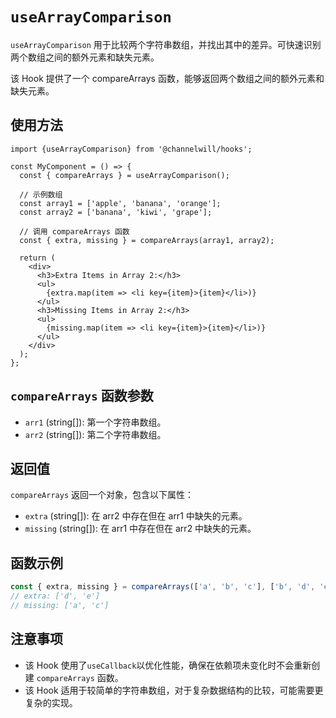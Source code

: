 <Meta title="Tool Hooks/useArrayComparison" />

# `useArrayComparison`

`useArrayComparison` 用于比较两个字符串数组，并找出其中的差异。可快速识别两个数组之间的额外元素和缺失元素。

该 Hook 提供了一个 compareArrays 函数，能够返回两个数组之间的额外元素和缺失元素。

## 使用方法

```tsx
import {useArrayComparison} from '@channelwill/hooks';

const MyComponent = () => {
  const { compareArrays } = useArrayComparison();

  // 示例数组
  const array1 = ['apple', 'banana', 'orange'];
  const array2 = ['banana', 'kiwi', 'grape'];

  // 调用 compareArrays 函数
  const { extra, missing } = compareArrays(array1, array2);

  return (
    <div>
      <h3>Extra Items in Array 2:</h3>
      <ul>
        {extra.map(item => <li key={item}>{item}</li>)}
      </ul>
      <h3>Missing Items in Array 2:</h3>
      <ul>
        {missing.map(item => <li key={item}>{item}</li>)}
      </ul>
    </div>
  );
};
```

## `compareArrays` 函数参数

- `arr1` (string[]): 第一个字符串数组。
- `arr2` (string[]): 第二个字符串数组。

## 返回值
`compareArrays` 返回一个对象，包含以下属性：

- `extra` (string[]): 在 arr2 中存在但在 arr1 中缺失的元素。
- `missing` (string[]): 在 arr1 中存在但在 arr2 中缺失的元素。


## 函数示例
```ts
const { extra, missing } = compareArrays(['a', 'b', 'c'], ['b', 'd', 'e']);
// extra: ['d', 'e']
// missing: ['a', 'c']
```

## 注意事项
- 该 Hook 使用了`useCallback`以优化性能，确保在依赖项未变化时不会重新创建 `compareArrays` 函数。
- 该 Hook 适用于较简单的字符串数组，对于复杂数据结构的比较，可能需要更复杂的实现。